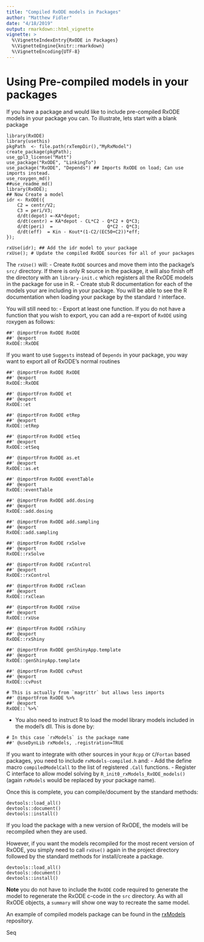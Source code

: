 ```yaml
---
title: "Compiled RxODE models in Packages"
author: "Matthew Fidler"
date: "4/18/2019"
output: rmarkdown::html_vignette
vignette: >
  %\VignetteIndexEntry{RxODE in Packages}
  %\VignetteEngine{knitr::rmarkdown}
  %\VignetteEncoding{UTF-8}
---
```


# Using Pre-compiled models in your packages

If you have a package and would like to include pre-compiled RxODE
models in your package you can.  To illustrate, lets start with a
blank package

```
library(RxODE)
library(usethis)
pkgPath  <- file.path(rxTempDir(),"MyRxModel")
create_package(pkgPath);
use_gpl3_license("Matt")
use_package("RxODE", "LinkingTo")
use_package("RxODE", "Depends") ## Imports RxODE on load; Can use imports instead.
use_roxygen_md()
##use_readme_md()
library(RxODE);
## Now Create a model
idr <- RxODE({
    C2 = centr/V2;
    C3 = peri/V3;
    d/dt(depot) =-KA*depot;
    d/dt(centr) = KA*depot - CL*C2 - Q*C2 + Q*C3;
    d/dt(peri)  =                    Q*C2 - Q*C3;
    d/dt(eff)  = Kin - Kout*(1-C2/(EC50+C2))*eff;
});

rxUse(idr); ## Add the idr model to your package
rxUse(); # Update the compiled RxODE sources for all of your packages

```

The `rxUse()` will:
- Create `RxODE` sources and move them into the package's `src/`
  directory.  If there is only R source in the package, it will also
  finish off the directory with an `library-init.c` which registers
  all the RxODE models in the package for use in R.
- Create stub R documentation for each of the models your are
  including in your package. You will be able to see the R
  documentation when loading your package by the standard `?` interface.
  
You will still need to:
- Export at least one function.  If you do not have a function that
  you wish to export, you can add a re-export of `RxODE` using roxygen
  as follows:
  
```
##' @importFrom RxODE RxODE
##' @export
RxODE::RxODE
```

If you want to use `Suggests` instead of `Depends` in your package,
you way want to export all of RxODE's normal routines


```
##' @importFrom RxODE RxODE
##' @export
RxODE::RxODE

##' @importFrom RxODE et
##' @export
RxODE::et

##' @importFrom RxODE etRep
##' @export
RxODE::etRep

##' @importFrom RxODE etSeq
##' @export
RxODE::etSeq

##' @importFrom RxODE as.et
##' @export
RxODE::as.et

##' @importFrom RxODE eventTable
##' @export
RxODE::eventTable

##' @importFrom RxODE add.dosing
##' @export
RxODE::add.dosing

##' @importFrom RxODE add.sampling
##' @export
RxODE::add.sampling

##' @importFrom RxODE rxSolve
##' @export
RxODE::rxSolve

##' @importFrom RxODE rxControl
##' @export
RxODE::rxControl

##' @importFrom RxODE rxClean
##' @export
RxODE::rxClean

##' @importFrom RxODE rxUse
##' @export
RxODE::rxUse

##' @importFrom RxODE rxShiny
##' @export
RxODE::rxShiny

##' @importFrom RxODE genShinyApp.template
##' @export
RxODE::genShinyApp.template

##' @importFrom RxODE cvPost
##' @export
RxODE::cvPost

# This is actually from `magrittr` but allows less imports
##' @importFrom RxODE %>%
##' @export
RxODE::`%>%`
```


- You also need to instruct R to load the model library models
  included in the model's dll.  This is done by:

```
# In this case `rxModels` is the package name
##' @useDynLib rxModels, .registration=TRUE
```

If you want to integrate with other sources in your `Rcpp` or
`C`/`Fortan` based packages, you need to include `rxModels-compiled.h` and:
- Add the define macro `compiledModelCall` to the list of registered
  `.Call` functions.
- Register C interface to allow model solving by
  `R_init0_rxModels_RxODE_models()` (again `rxModels` would be
  replaced by your package name).
  
Once this is complete, you can compile/document by the standard methods:
```
devtools::load_all()
devtools::document()
devtools::install()
```

If you load the package with a new version of RxODE, the models
will be recompiled when they are used.


However, if you want the models recompiled for the most recent version
of RxODE, you simply need to call `rxUse()` again in the project
directory followed by the standard methods for install/create a
package. 

```
devtools::load_all()
devtools::document()
devtools::install()
```

**Note** you do not have to include the `RxODE` code required to
generate the model to regenerate the RxODE c-code in the `src`
directory.  As with all RxODE objects, a `summary` will show one way to recreate the same model. 

An example of compiled models package can be found in the
[rxModels](https://github.com/nlmixrdevelopment/rxModels) repository.


Seq

